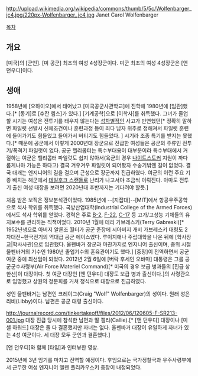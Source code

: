 http://upload.wikimedia.org/wikipedia/commons/thumb/5/5c/Wolfenbarger_jc4.jpg/220px-Wolfenbarger_jc4.jpg
Janet Carol Wolfenbarger

[[목차]]
== 개요 ==
[미국]의 [군인]. [미 공군] 최초의 여성 4성장군이다. 미군 최초의 여성 4성장군은 [앤 던우디]이다.
== 생애 ==
1958년에 [오하이오]에서 태어났고 [미국공군사관학교]에 진학해 1980년에 [임관]했다.[* [동기]로 [수잔 헴스]가 있다.] [기계공학]으로 [이학사]를 취득했다. 그녀가 졸업할 시기는 여성은 전투기를 태우지 않는다는 [[성차별]]적인 사고가 만연했던[* 정확히 말하면 파일럿 선발시 신체조건이나 훈련과정 등이 죄다 남자 위주로 정해져서 파일럿 훈련에 들어가기도 힘들었고 들어가서 버티기도 힘들었다. ] 시기라 조종 특기를 받지는 못했다.[* 때문에 공군에서 이렇게 2000년대 장군으로 진급한 여성들은 공군의 주류인 전투기/폭격기 파일럿이 없다. 공군 헬리콥터는 특수부대용이 대부분이라 특수부대에서 거절하는 여군은 헬리콥터 파일럿도 쉽지 않아서(육군의 경우 [[나이트스토커]] 지원이 까다롭게나마 가능은 하다고) 결국 겨우겨우 파일럿이 되어봤자 수송기밖엔 길이 없었다. 결국 대개는 엔지니어의 길을 걸으며 근성으로 장군까지 진급하였다. 여군의 이런 주요 기종 배치는 해군에서 [[테일후크 스캔들]]로 난리가 나고서야 조금씩 이뤄진다. 아마도 전투기 출신 여성 대장을 보려면 2020년대 후반까지는 기다려야 할듯.]

처음 받은 보직은 정보분석관이었다. 1985년에 --[지잡대]--[MIT]에서 항공우주공학으로 석사 학위를 취득했다. 국방산업대학(Industrial College of the Armed Forces)에서도 석사 학위를 얻었다. 경력은 주로 [[B-2]], [[F-22]], [[C-17]] 등 고가/고성능 기체들의 유지보수를 관리하는 직책이었다. 2010년 1월에 테리 가브레스키(Terry Gabreski)[* 1952년생으로 아버지 알론조 월터가 공군 준장에 시아버지 개비 가브레스키 대령도 2차대전~한국전기의 역대급 공군 에이스였다. 루이지애나 주립대학을 나온 뒤에 [학사장교|학사사관]으로 임관했다. 울펜바거 장군과 마찬가지로 엔지니어 출신이며, 중위 시절 울펜바거의 기수인 1980년 졸업기수의 훈육관이기도 했다.] [중장]이 전역하면서 공군 여군 중에 최선임이 되었다. 2012년 2월 6일에 [버락 후세인 오바마] 대통령은 그를 공군군수사령부(Air Force Materiel Command)[* 미국의 경우 보급 병과들의 [진급 상한선]이 대장이다. 첫 여군 대장인 [앤 던우디] 대장도 보급 병과 출신이다.]의 사령관으로 임명했고 상원의 청문회를 거쳐 정식으로 대장으로 진급하였다. 

성인 울펜바거는 남편인 크레이그(Craig "Wolf" Wolfenbarger)의 성이다. 원래 성은 리비(Libby)이다. 남편은 공군 대령 출신이다.

http://journalrecord.com/tinkertakeoff/files/2012/06/120605-F-SR213-001.jpg
대장 진급 당시에 참석한 남편과 딸 캘리(Callie).[* [앤 던우디] 대장이나 [미셸 하워드] 대장은 둘 다 결혼했지만 자녀는 없다. 울펜바거 대장이 유일하게 자녀가 있는 4성 여군이다. 세 대장 모두 군인과 결혼했다.]

{{{#!html
<object id="flashObj" width="700" height="394" classid="clsid:D27CDB6E-AE6D-11cf-96B8-444553540000" codebase="http://download.macromedia.com/pub/shockwave/cabs/flash/swflash.cab#version=9,0,47,0"><param name="movie" value="http://c.brightcove.com/services/viewer/federated_f9?isVid=1&isUI=1" /><param name="bgcolor" value="#FFFFFF" /><param name="flashVars" value="videoId=1780385713001&linkBaseURL=http%3A%2F%2Fnation.time.com%2F2012%2F08%2F13%2Ffemale-generals-the-pentagons-first-pair-of-four-star-women%2F&playerID=1917933886001&playerKey=AQ~~,AAAAABGEUMg~,hNlIXLTZFZn-NQOazMchMDWH0SI1hX7f&domain=embed&dynamicStreaming=true" /><param name="base" value="http://admin.brightcove.com" /><param name="seamlesstabbing" value="false" /><param name="allowFullScreen" value="true" /><param name="swLiveConnect" value="true" /><param name="allowScriptAccess" value="always" /><embed src="http://c.brightcove.com/services/viewer/federated_f9?isVid=1&isUI=1" bgcolor="#FFFFFF" flashVars="videoId=1780385713001&linkBaseURL=http%3A%2F%2Fnation.time.com%2F2012%2F08%2F13%2Ffemale-generals-the-pentagons-first-pair-of-four-star-women%2F&playerID=1917933886001&playerKey=AQ~~,AAAAABGEUMg~,hNlIXLTZFZn-NQOazMchMDWH0SI1hX7f&domain=embed&dynamicStreaming=true" base="http://admin.brightcove.com" name="flashObj" width="700" height="394" seamlesstabbing="false" type="application/x-shockwave-flash" allowFullScreen="true" allowScriptAccess="always" swLiveConnect="true" pluginspage="http://www.macromedia.com/shockwave/download/index.cgi?P1_Prod_Version=ShockwaveFlash"></embed></object>
}}}
[앤 던우디]와 함께 [타임]과 인터뷰한 영상.

2015년에 3년 임기를 마치고 전역할 예정이다. 후임으로는 국가정찰국과 우주사령부에서 근무한 여성 엔지니어 엘렌 폴리카우스키 중장이 내정되었다.
